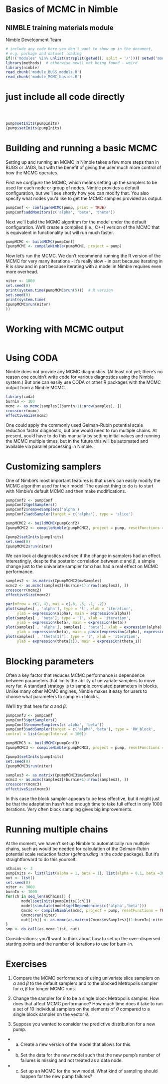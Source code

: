 Basics of MCMC in Nimble
==========================
NIMBLE training materials module
---------------------------------
Nimble Development Team

```r
# include any code here you don't want to show up in the document,
# e.g. package and dataset loading
if(!('modules' %in% unlist(strsplit(getwd(), split = '/')))) setwd('modules')
library(methods)  # otherwise new() not being found - weird
library(nimble)
read_chunk('module_BUGS_models.R')
read_chunk('module_MCMC_basics.R')
```

# just include all code directly

```r
```
```r
```
```r
```
```r
pump$setInits(pumpInits)
Cpump$setInits(pumpInits)
```

# Building and running a basic MCMC

Setting up and running an MCMC in Nimble takes a few more steps than in BUGS or JAGS, but with the benefit of giving the user much more control of how the MCMC operates.

First we *configure* the MCMC, which means setting up the samplers to be used for each node or group of nodes. Nimble provides a default configuration, but we'll see shortly how you can modify that. You also specify what nodes you'd like to get the MCMC samples provided as output.

```r
pumpConf <- configureMCMC(pump, print = TRUE)
pumpConf$addMonitors(c('alpha', 'beta', 'theta'))
```

Next we'll build the MCMC algorithm for the model under the default configuration. We'll create a compiled (i.e., C++) version of the MCMC that is equivalent in functionality but will run much faster.

```r
pumpMCMC <- buildMCMC(pumpConf)
CpumpMCMC <- compileNimble(pumpMCMC, project = pump)
```

Now let's run the MCMC. We don't recommend running the R version of the MCMC for very many iterations - it's really slow - in part because iterating in R is slow and in part because iterating with a model in Nimble requires even more overhead. 

```r
niter <- 1000
set.seed(0)
print(system.time(pumpMCMC$run(5)))  # R version
set.seed(0)
print(system.time(
CpumpMCMC$run(niter)
))
```

# Working with MCMC output

```r
```

# Using CODA

Nimble does not provide any MCMC diagnostics. (At least not yet; there's no reason one couldn't write code for various diagnostics using the Nimble system.)  But one can easily use CODA or other R packages with the MCMC output from a Nimble MCMC.

```r
library(coda)
burnin <- 100
mcmc <- as.mcmc(samples[(burnin+1):nrow(samples), ])
crosscorr(mcmc)
effectiveSize(mcmc)
```

One could apply the commonly used Gelman-Rubin potential scale reduction factor diagnostic, but one would need to run multiple chains. At present, you'd have to do this manually by setting initial values and running the MCMC multiple times, but in the future this will be automated and available via parallel processing in Nimble.


# Customizing samplers

One of Nimble's most important features is that users can easily modify the MCMC algorithm used for their model. The easiest thing to do is to start with Nimble's default MCMC and then make modifications. 

```r
pumpConf2 <- pumpConf
pumpConf2$getSamplers()
pumpConf2$removeSamplers('alpha')
pumpConf2$addSampler(target = c('alpha'), type = 'slice')

pumpMCMC2 <- buildMCMC(pumpConf2)
CpumpMCMC2 <- compileNimble(pumpMCMC2, project = pump, resetFunctions = TRUE)

Cpump2$setInits(pumpInits)
set.seed(0)
CpumpMCMC2$run(niter)
```

We can look at diagnostics and see if the change in samplers had an effect. Interestingly, despite the posterior correlation between $\alpha$ and $\beta$, a simple change just to the univariate sampler for $\alpha$ has had a real effect on MCMC performance.

```r
samples2 <- as.matrix(CpumpMCMC2$mvSamples)
mcmc2 <- as.mcmc(samples2[(burnin+1):nrow(samples2), ])
crosscorr(mcmc2)
effectiveSize(mcmc2)

par(mfrow = c(1, 4), mai = c(.6, .5, .1, .2))
plot(samples[ , 'alpha'], type = 'l', xlab = 'iteration',
     ylab = expression(alpha), main = expression(alpha))
plot(samples[ , 'beta'], type = 'l', xlab = 'iteration',
     ylab = expression(beta), main = expression(beta))
plot(samples[ , 'alpha'], samples[ , 'beta'], xlab = expression(alpha),
     ylab = expression(beta), main = paste(expression(alpha), expression(beta), "dependence"))
plot(samples[ , 'theta[1]'], type = 'l', xlab = 'iteration',
     ylab = expression(theta[1]), main = expression(theta_1))
```

# Blocking parameters

Often a key factor that reduces MCMC performance is dependence between parameters that limits the ability of univariate samplers to move very far. A standard strategy is to sample correlated parameters in blocks. Unlike many other MCMC engines, Nimble makes it easy for users to choose what parameters to sample in blocks.

We'll try that here for $\alpha$ and $\beta$.


```r
pumpConf3 <- pumpConf
pumpConf3$getSamplers()
pumpConf3$removeSamplers(c('alpha', 'beta'))
pumpConf3$addSampler(target = c('alpha','beta'), type = 'RW_block', 
control = list(adaptInterval = 100))

pumpMCMC3 <- buildMCMC(pumpConf3)
CpumpMCMC3 <- compileNimble(pumpMCMC3, project = pump, resetFunctions = TRUE)

Cpump3$setInits(pumpInits)
set.seed(0)
CpumpMCMC3$run(niter)

samples3 <- as.matrix(CpumpMCMC3$mvSamples)
mcmc3 <- as.mcmc(samples3[(burnin+1):nrow(samples3), ])
crosscorr(mcmc3)
effectiveSize(mcmc3)
```

In this case the block sampler appears to be less effective, but it might just be that the adaptation hasn't had enough time to take full effect in only 1000 iterations.  Very often block sampling gives big improvements.

# Running multiple chains

At the moment, we haven't set up Nimble to automatically run multiple chains, such as would be needed for calculation of the Gelman-Rubin potential scale reduction factor (*gelman.diag* in the *coda* package). But it's straightforward to do this yourself.

```r
nChains <- 3
pumpInits <- list(list(alpha = 1, beta = 1), list(alpha = 0.1, beta =30), list(alpha = 30, beta = 0.1))
out <- list()
set.seed(0)
niter <- 3000
burnIn <- 1000
for(ch in seq_len(nChains)) {
       model$setInits(pumpInits[[ch]])
       model$simulate(model$getDependencies(c('alpha','beta')))
       Cmcmc <- compileNimble(mcmc, project = pump, resetFunctions = TRUE)
       Cmcmc$run(niter)
       out[[ch]] <- as.mcmc(as.matrix(Cmcmc$mvSamples)[(1:burnIn):niter])
}
smp <- do.call(as.mcmc.list, out)
```

Considerations: you'll want to think about how to set up the over-dispersed starting points and the number of iterations to use for burn-in.

# Exercises

1) Compare the MCMC performance of using univariate slice samplers on $\alpha$ and $\beta$ to the default samplers and to the blocked Metropolis sampler for ${\alpha, \beta}$ for longer MCMC runs. 

2) Change the sampler for $\theta$ to be a single block Metropolis sampler. How does that affect MCMC performance? How much time does it take to run a set of 10 individual samplers on the elements of $\theta$ compared to a single block sampler on the vector $\theta$. 

3) Suppose you wanted to consider the predictive distribution for a new pump. 
  - a) Create a new version of the model that allows for this.  
  - b) Set the data for the new model such that the new pump's number of failures is missing and not treated as a data node.
  - c) Set up an MCMC for the new model. What kind of sampling should happen for the new pump failures? 
